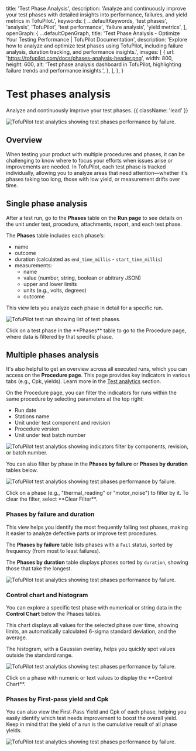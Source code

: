 
  title: 'Test Phase Analysis',
  description:
    'Analyze and continuously improve your test phases with detailed insights into performance, failures, and yield metrics in TofuPilot.',
  keywords: [
    ...defaultKeywords,
    'test phases',
    'analysis',
    'TofuPilot',
    'test performance',
    'failure analysis',
    'yield metrics',
  ],
  openGraph: {
    ...defaultOpenGraph,
    title:
      'Test Phase Analysis - Optimize Your Testing Performance | TofuPilot Documentation',
    description:
      'Explore how to analyze and optimize test phases using TofuPilot, including failure analysis, duration tracking, and performance insights.',
    images: [
      {
        url: 'https://tofupilot.com/docs/phases-analysis-header.png',
        width: 800,
        height: 600,
        alt: 'Test phase analysis dashboard in TofuPilot, highlighting failure trends and performance insights.',
      },
    ],
  },
}

# Test phases analysis

Analyze and continuously improve your test phases. {{ className: 'lead' }}

<Image
  src="/phases-analysis-header.png"
  alt="TofuPilot test analytics showing test phases performance by failure."
/>

## Overview

When testing your product with multiple procedures and phases, it can be challenging to know where to focus your efforts when issues arise or improvements are needed. In TofuPilot, each test phase is tracked individually, allowing you to analyze areas that need attention—whether it's phases taking too long, those with low yield, or measurement drifts over time.

## Single phase analysis

After a test run, go to the **Phases** table on the **Run page** to see details on the unit under test, procedure, attachments, report, and each test phase.

The **Phases** table includes each phase’s:

- name
- outcome
- duration (calculated as `end_time_millis` - `start_time_millis`)
- measurements:
  - name
  - value (number, string, boolean or abitrary JSON)
  - upper and lower limits
  - units (e.g., volts, degrees)
  - outcome

This view lets you analyze each phase in detail for a specific run.

<Image
  src="/phases-analysis-page-run.png"
  alt="TofuPilot test run showing list of test phases."
/>

<Note>
  Click on a test phase in the **Phases** table to go to the Procedure page,
  where data is filtered by that specific phase.
</Note>

## Multiple phases analysis

It's also helpful to get an overview across all executed runs, which you can access on the **Procedure page**. This page provides key indicators in various tabs (e.g., Cpk, yields). Learn more in the [Test analytics](/analytics) section.

On the Procedure page, you can filter the indicators for runs within the same procedure by selecting parameters at the top right:

- Run date
- Stations name
- Unit under test component and revision
- Procedure version
- Unit under test batch number


<Image
  src="/phases-analysis-page-procedure1.png"
  alt="TofuPilot test analytics showing indicators filter by components, revision, or batch number."
/>

You can also filter by phase in the **Phases by failure** or **Phases by duration** tables below.

<Image
  src="/phases-analysis-page-procedure2.png"
  alt="TofuPilot test analytics showing test phases performance by failure."
/>

<Note>
  Click on a phase (e.g., "thermal_reading" or "motor_noise") to filter by it.
  To clear the filter, select **Clear Filter**.
</Note>

### Phases by failure and duration

This view helps you identify the most frequently failing test phases, making it easier to analyze defective parts or improve test procedures.

The **Phases by failure** table lists phases with a `Fail` status, sorted by frequency (from most to least failures).

The **Phases by duration** table displays phases sorted by `duration`, showing those that take the longest.

<Image
  src="/phases-analysis-page-procedure3.png"
  alt="TofuPilot test analytics showing test phases performance by failure."
/>

### Control chart and histogram

You can explore a specific test phase with numerical or string data in the **Control Chart** below the Phases tables.

This chart displays all values for the selected phase over time, showing limits, an automatically calculated 6-sigma standard deviation, and the average.

The histogram, with a Gaussian overlay, helps you quickly spot values outside the standard range.

<Image
  src="/phases-analysis-page-procedure4.png"
  alt="TofuPilot test analytics showing test phases performance by failure."
/>

<Note>
  Click on a phase with numeric or text values to display the **Control Chart**.
</Note>

### Phases by First-pass yield and Cpk

You can also view the First-Pass Yield and Cpk of each phase, helping you easily identify which test needs improvement to boost the overall yield. Keep in mind that the yield of a run is the cumulative result of all phase yields.

<Image
  src="/phases-analysis-page-procedure5.png"
  alt="TofuPilot test analytics showing test phases performance by failure."
/>
